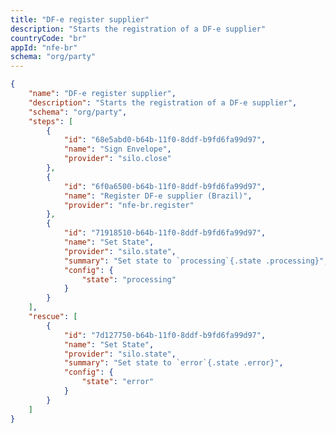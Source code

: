 ```yaml
---
title: "DF-e register supplier"
description: "Starts the registration of a DF-e supplier"
countryCode: "br"
appId: "nfe-br"
schema: "org/party"
---
```


```json Example DF-e supplier registration workflow with states expandable
{
    "name": "DF-e register supplier",
    "description": "Starts the registration of a DF-e supplier",
    "schema": "org/party",
    "steps": [
        {
            "id": "68e5abd0-b64b-11f0-8ddf-b9fd6fa99d97",
            "name": "Sign Envelope",
            "provider": "silo.close"
        },
        {
            "id": "6f0a6500-b64b-11f0-8ddf-b9fd6fa99d97",
            "name": "Register DF-e supplier (Brazil)",
            "provider": "nfe-br.register"
        },
        {
            "id": "71918510-b64b-11f0-8ddf-b9fd6fa99d97",
            "name": "Set State",
            "provider": "silo.state",
            "summary": "Set state to `processing`{.state .processing}",
            "config": {
                "state": "processing"
            }
        }
    ],
    "rescue": [
        {
            "id": "7d127750-b64b-11f0-8ddf-b9fd6fa99d97",
            "name": "Set State",
            "provider": "silo.state",
            "summary": "Set state to `error`{.state .error}",
            "config": {
                "state": "error"
            }
        }
    ]
}
```
